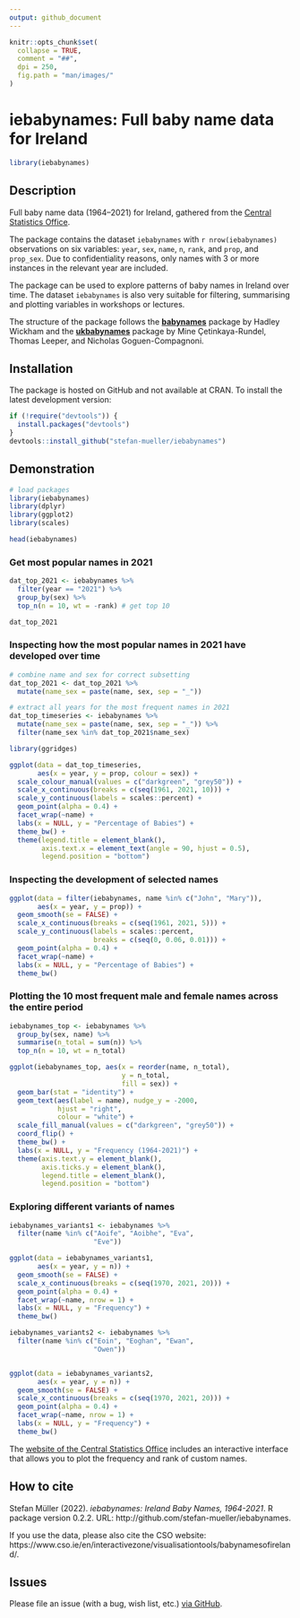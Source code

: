 ```yaml
---
output: github_document
---
```


```r
knitr::opts_chunk$set(
  collapse = TRUE,
  comment = "##",
  dpi = 250,
  fig.path = "man/images/"
)
```

# iebabynames: Full baby name data for Ireland

```r
library(iebabynames)
```


## Description

Full baby name data (1964–2021) for Ireland, gathered from the [Central Statistics Office](https://www.cso.ie/en/interactivezone/visualisationtools/babynamesofireland/).

The package contains the dataset `iebabynames` with `r nrow(iebabynames)` observations on six variables: `year`, `sex`, `name`, `n`, `rank`, and `prop`, and `prop_sex`. Due to confidentiality reasons, only names with 3 or more instances in the relevant year are included.

The package can be used to explore patterns of baby names in Ireland over time. The dataset `iebabynames` is also very suitable for filtering, summarising and plotting variables in workshops or lectures.

The structure of the package follows the [**babynames**](https://cran.r-project.org/web/packages/babynames/index.html) package by Hadley Wickham and the [**ukbabynames**](https://mine-cetinkaya-rundel.github.io/ukbabynames/) package by Mine Çetinkaya-Rundel, Thomas Leeper, and Nicholas Goguen-Compagnoni. 


## Installation

The package is hosted on GitHub and not available at CRAN. To install the latest development version:

```r
if (!require("devtools")) {
  install.packages("devtools")
}
devtools::install_github("stefan-mueller/iebabynames") 
```

## Demonstration

```r
# load packages
library(iebabynames)
library(dplyr)
library(ggplot2)
library(scales)

head(iebabynames)
```

### Get most popular names in 2021

```r
dat_top_2021 <- iebabynames %>% 
  filter(year == "2021") %>% 
  group_by(sex) %>% 
  top_n(n = 10, wt = -rank) # get top 10

dat_top_2021
```

### Inspecting how the most popular names in 2021 have developed over time

```r
# combine name and sex for correct subsetting
dat_top_2021 <- dat_top_2021 %>% 
  mutate(name_sex = paste(name, sex, sep = "_"))  

# extract all years for the most frequent names in 2021
dat_top_timeseries <- iebabynames %>% 
  mutate(name_sex = paste(name, sex, sep = "_")) %>% 
  filter(name_sex %in% dat_top_2021$name_sex)

library(ggridges)

ggplot(data = dat_top_timeseries,
       aes(x = year, y = prop, colour = sex)) +
  scale_colour_manual(values = c("darkgreen", "grey50")) +
  scale_x_continuous(breaks = c(seq(1961, 2021, 10))) +
  scale_y_continuous(labels = scales::percent) +
  geom_point(alpha = 0.4) +
  facet_wrap(~name) +
  labs(x = NULL, y = "Percentage of Babies") +
  theme_bw() +
  theme(legend.title = element_blank(),
        axis.text.x = element_text(angle = 90, hjust = 0.5),
        legend.position = "bottom")

```

### Inspecting the development of selected names

```r
ggplot(data = filter(iebabynames, name %in% c("John", "Mary")),
       aes(x = year, y = prop)) +
  geom_smooth(se = FALSE) +
  scale_x_continuous(breaks = c(seq(1961, 2021, 5))) +
  scale_y_continuous(labels = scales::percent,
                     breaks = c(seq(0, 0.06, 0.01))) +
  geom_point(alpha = 0.4) +
  facet_wrap(~name) +
  labs(x = NULL, y = "Percentage of Babies") +
  theme_bw()
```

### Plotting the 10 most frequent male and female names across the entire period

```r
iebabynames_top <- iebabynames %>% 
  group_by(sex, name) %>% 
  summarise(n_total = sum(n)) %>% 
  top_n(n = 10, wt = n_total)

ggplot(iebabynames_top, aes(x = reorder(name, n_total),
                            y = n_total,
                            fill = sex)) +
  geom_bar(stat = "identity") +
  geom_text(aes(label = name), nudge_y = -2000, 
            hjust = "right",
            colour = "white") +
  scale_fill_manual(values = c("darkgreen", "grey50")) +
  coord_flip() +
  theme_bw() +
  labs(x = NULL, y = "Frequency (1964-2021)") +
  theme(axis.text.y = element_blank(),
        axis.ticks.y = element_blank(),
        legend.title = element_blank(),
        legend.position = "bottom") 
```

### Exploring different variants of names

```r
iebabynames_variants1 <- iebabynames %>% 
  filter(name %in% c("Aoife", "Aoibhe", "Eva",
                     "Eve"))

ggplot(data = iebabynames_variants1,
       aes(x = year, y = n)) +
  geom_smooth(se = FALSE) +
  scale_x_continuous(breaks = c(seq(1970, 2021, 20))) +
  geom_point(alpha = 0.4) +
  facet_wrap(~name, nrow = 1) +
  labs(x = NULL, y = "Frequency") +
  theme_bw()
```


```r
iebabynames_variants2 <- iebabynames %>% 
  filter(name %in% c("Eoin", "Eoghan", "Ewan",
                     "Owen"))


ggplot(data = iebabynames_variants2,
       aes(x = year, y = n)) +
  geom_smooth(se = FALSE) +
  scale_x_continuous(breaks = c(seq(1970, 2021, 20))) +
  geom_point(alpha = 0.4) +
  facet_wrap(~name, nrow = 1) +
  labs(x = NULL, y = "Frequency") +
  theme_bw()
```

The [website of the Central Statistics Office](https://www.cso.ie/en/interactivezone/visualisationtools/babynamesofireland/) includes an interactive interface that allows you to plot the frequency and rank of custom names.


## How to cite

Stefan Müller (2022). _iebabynames: Ireland Baby Names, 1964-2021_. R package version 0.2.2. URL: http://github.com/stefan-mueller/iebabynames.

If you use the data, please also cite the CSO website: https://www.cso.ie/en/interactivezone/visualisationtools/babynamesofireland/.

## Issues

Please file an issue (with a bug, wish list, etc.) [via GitHub](https://github.com/stefan-mueller/iebabynames/issues).
